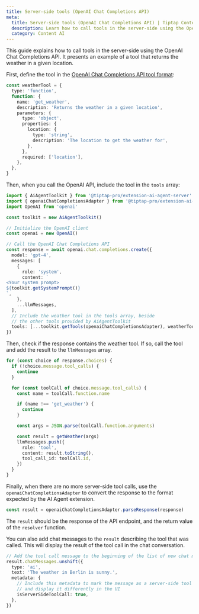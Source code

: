 ```yaml
---
title: Server-side tools (OpenAI Chat Completions API)
meta:
  title: Server-side tools (OpenAI Chat Completions API) | Tiptap Content AI
  description: Learn how to call tools in the server-side using the OpenAI Chat Completions API.
  category: Content AI
---
```


This guide explains how to call tools in the server-side using the OpenAI Chat Completions API. It presents an example of a tool that returns the weather in a given location.

First, define the tool in the [OpenAI Chat Completions API tool format](https://platform.openai.com/docs/guides/function-calling):

```ts
const weatherTool = {
  type: 'function',
  function: {
    name: 'get_weather',
    description: 'Returns the weather in a given location',
    parameters: {
      type: 'object',
      properties: {
        location: {
          type: 'string',
          description: 'The location to get the weather for',
        },
      },
      required: ['location'],
    },
  },
}
```

Then, when you call the OpenAI API, include the tool in the `tools` array:

```ts
import { AiAgentToolkit } from '@tiptap-pro/extension-ai-agent-server'
import { openaiChatCompletionsAdapter } from '@tiptap-pro/extension-ai-agent'
import OpenAI from 'openai'

const toolkit = new AiAgentToolkit()

// Initialize the OpenAI client
const openai = new OpenAI()

// Call the OpenAI Chat Completions API
const response = await openai.chat.completions.create({
  model: 'gpt-4',
  messages: [
    {
      role: 'system',
      content: `
<Your system prompt>
${toolkit.getSystemPrompt()}
`,
    },
    ...llmMessages,
  ],
  // Include the weather tool in the tools array, beside
  // the other tools provided by AiAgentToolkit
  tools: [...toolkit.getTools(openaiChatCompletionsAdapter), weatherTool],
})
```

Then, check if the response contains the weather tool. If so, call the tool and add the result to the `llmMessages` array.

```ts
for (const choice of response.choices) {
  if (!choice.message.tool_calls) {
    continue
  }

  for (const toolCall of choice.message.tool_calls) {
    const name = toolCall.function.name

    if (name !== 'get_weather') {
      continue
    }

    const args = JSON.parse(toolCall.function.arguments)

    const result = getWeather(args)
    llmMessages.push({
      role: 'tool',
      content: result.toString(),
      tool_call_id: toolCall.id,
    })
  }
}
```

Finally, when there are no more server-side tool calls, use the `openaiChatCompletionsAdapter` to convert the response to the format expected by the AI Agent extension.

```ts
const result = openaiChatCompletionsAdapter.parseResponse(response)
```

The `result` should be the response of the API endpoint, and the return value of the `resolver` function.

You can also add chat messages to the `result` describing the tool that was called. This will display the result of the tool call in the chat conversation.

```ts
// Add the tool call message to the beginning of the list of new chat messages
result.chatMessages.unshift({
  type: 'ai',
  text: 'The weather in Berlin is sunny.',
  metadata: {
    // Include this metadata to mark the message as a server-side tool call
    // and display it differently in the UI
    isServerSideToolCall: true,
  },
})
```

